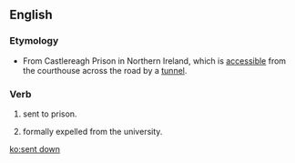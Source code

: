 ==English==
===Etymology===
*From Castlereagh Prison in Northern Ireland, which is [[accessible]] from the courthouse across the road by a [[tunnel]].

===Verb===
{{infl|en|verb|head=[[sent]] [[down]]}}
#{{Ireland|colloquial}} sent to prison.
#{{context|{{w|University of Cambridge}}}} formally expelled from the university.

[[ko:sent down]]